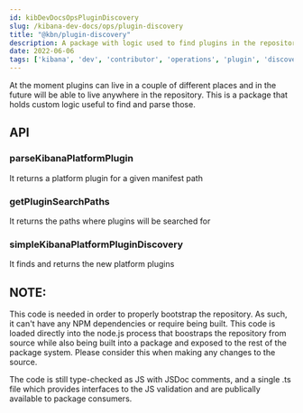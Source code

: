 ---
id: kibDevDocsOpsPluginDiscovery
slug: /kibana-dev-docs/ops/plugin-discovery
title: "@kbn/plugin-discovery"
description: A package with logic used to find plugins in the repository
date: 2022-06-06
tags: ['kibana', 'dev', 'contributor', 'operations', 'plugin', 'discovery']
---

At the moment plugins can live in a couple of different places and in the future will be able 
to live anywhere in the repository. This is a package that holds custom logic useful to find and 
parse those.

## API

### parseKibanaPlatformPlugin

It returns a platform plugin for a given manifest path

### getPluginSearchPaths

It returns the paths where plugins will be searched for

### simpleKibanaPlatformPluginDiscovery

It finds and returns the new platform plugins 

## NOTE:

This code is needed in order to properly bootstrap the repository. As such, it can't have any NPM dependencies or require being built. This code is loaded directly into the node.js process that boostraps the repository from source while also being built into a package and exposed to the rest of the package system. Please consider this when making any changes to the source.

The code is still type-checked as JS with JSDoc comments, and a single .ts file which provides interfaces to the JS validation and are publically available to package consumers.